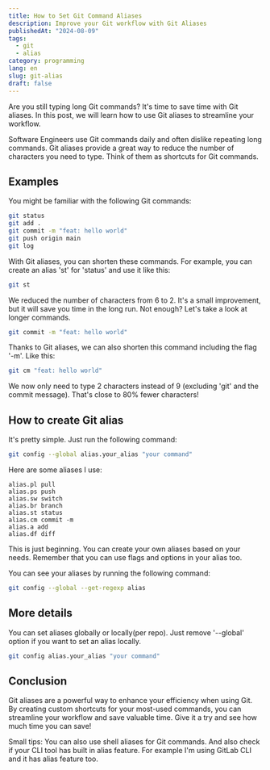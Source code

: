 ```yaml
---
title: How to Set Git Command Aliases
description: Improve your Git workflow with Git Aliases
publishedAt: "2024-08-09"
tags:
  - git
  - alias
category: programming
lang: en
slug: git-alias
draft: false
---
```


Are you still typing long Git commands? It's time to save time with Git aliases. In this post, we will learn how to use Git aliases to streamline your workflow.

Software Engineers use Git commands daily and often dislike repeating long commands. Git aliases provide a great way to reduce the number of characters you need to type. Think of them as shortcuts for Git commands.

## Examples

You might be familiar with the following Git commands:

```bash
git status
git add .
git commit -m "feat: hello world"
git push origin main
git log
```

With Git aliases, you can shorten these commands. For example, you can create an alias 'st' for 'status' and use it like this:

```bash
git st
```

We reduced the number of characters from 6 to 2. It's a small improvement, but it will save you time in the long run. Not enough? Let's take a look at longer commands.

```bash
git commit -m "feat: hello world"
```

Thanks to Git aliases, we can also shorten this command including the flag '-m'. Like this:

```bash
git cm "feat: hello world"
```

We now only need to type 2 characters instead of 9 (excluding 'git' and the commit message). That's close to 80% fewer characters!

## How to create Git alias

It's pretty simple. Just run the following command:

```bash
git config --global alias.your_alias "your command"
```

Here are some aliases I use:

```
alias.pl pull
alias.ps push
alias.sw switch
alias.br branch
alias.st status
alias.cm commit -m
alias.a add
alias.df diff
```

This is just beginning. You can create your own aliases based on your needs. Remember that you can use flags and options in your alias too.

You can see your aliases by running the following command:

```bash
git config --global --get-regexp alias
```

## More details

You can set aliases globally or locally(per repo). Just remove '--global' option if you want to set an alias locally.

```bash
git config alias.your_alias "your command"
```

## Conclusion

Git aliases are a powerful way to enhance your efficiency when using Git. By creating custom shortcuts for your most-used commands, you can streamline your workflow and save valuable time. Give it a try and see how much time you can save!

Small tips: You can also use shell aliases for Git commands. And also check if your CLI tool has built in alias feature. For example I'm using GitLab CLI and it has alias feature too.
